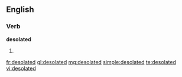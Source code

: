 ==English==

===Verb===
'''desolated'''

# {{past of|[[desolate]]}}

[[fr:desolated]]
[[gl:desolated]]
[[mg:desolated]]
[[simple:desolated]]
[[te:desolated]]
[[vi:desolated]]